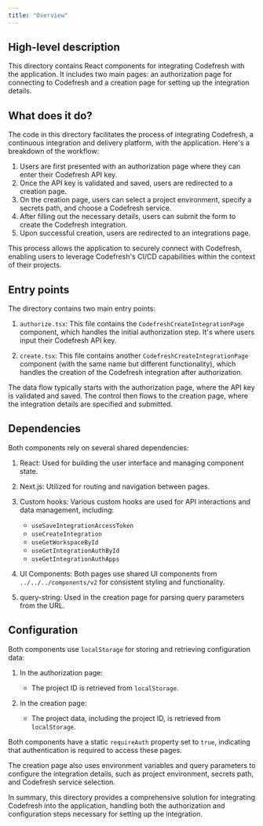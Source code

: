 ```yaml
---
title: "Overview"
---
```


## High-level description
This directory contains React components for integrating Codefresh with the application. It includes two main pages: an authorization page for connecting to Codefresh and a creation page for setting up the integration details.

## What does it do?
The code in this directory facilitates the process of integrating Codefresh, a continuous integration and delivery platform, with the application. Here's a breakdown of the workflow:

1. Users are first presented with an authorization page where they can enter their Codefresh API key.
2. Once the API key is validated and saved, users are redirected to a creation page.
3. On the creation page, users can select a project environment, specify a secrets path, and choose a Codefresh service.
4. After filling out the necessary details, users can submit the form to create the Codefresh integration.
5. Upon successful creation, users are redirected to an integrations page.

This process allows the application to securely connect with Codefresh, enabling users to leverage Codefresh's CI/CD capabilities within the context of their projects.

## Entry points
The directory contains two main entry points:

1. `authorize.tsx`: This file contains the `CodefreshCreateIntegrationPage` component, which handles the initial authorization step. It's where users input their Codefresh API key.

2. `create.tsx`: This file contains another `CodefreshCreateIntegrationPage` component (with the same name but different functionality), which handles the creation of the Codefresh integration after authorization.

The data flow typically starts with the authorization page, where the API key is validated and saved. The control then flows to the creation page, where the integration details are specified and submitted.

## Dependencies
Both components rely on several shared dependencies:

1. React: Used for building the user interface and managing component state.
2. Next.js: Utilized for routing and navigation between pages.
3. Custom hooks: Various custom hooks are used for API interactions and data management, including:
   - `useSaveIntegrationAccessToken`
   - `useCreateIntegration`
   - `useGetWorkspaceById`
   - `useGetIntegrationAuthById`
   - `useGetIntegrationAuthApps`

4. UI Components: Both pages use shared UI components from `../../../components/v2` for consistent styling and functionality.

5. query-string: Used in the creation page for parsing query parameters from the URL.

## Configuration
Both components use `localStorage` for storing and retrieving configuration data:

1. In the authorization page:
   - The project ID is retrieved from `localStorage`.

2. In the creation page:
   - The project data, including the project ID, is retrieved from `localStorage`.

Both components have a static `requireAuth` property set to `true`, indicating that authentication is required to access these pages.

The creation page also uses environment variables and query parameters to configure the integration details, such as project environment, secrets path, and Codefresh service selection.

In summary, this directory provides a comprehensive solution for integrating Codefresh into the application, handling both the authorization and configuration steps necessary for setting up the integration.